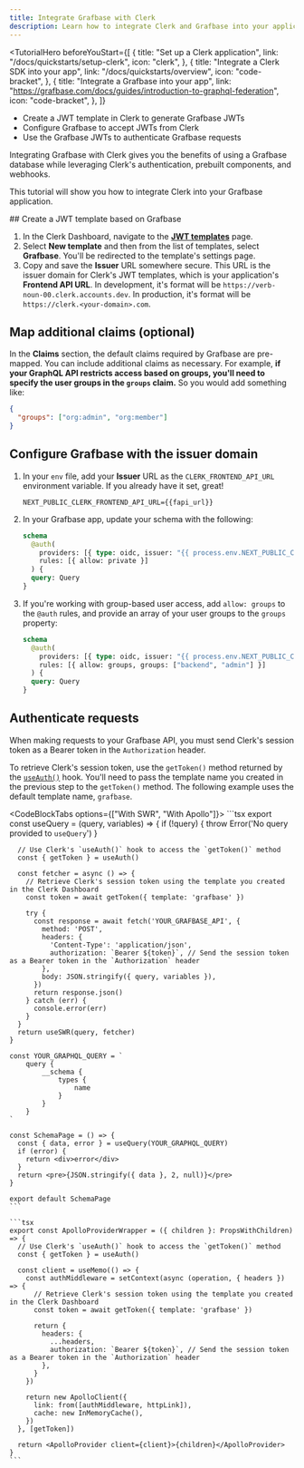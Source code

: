 ```yaml
---
title: Integrate Grafbase with Clerk
description: Learn how to integrate Clerk and Grafbase into your application
---
```


<TutorialHero
  beforeYouStart={[
    {
      title: "Set up a Clerk application",
      link: "/docs/quickstarts/setup-clerk",
      icon: "clerk",
    },
    {
      title: "Integrate a Clerk SDK into your app",
      link: "/docs/quickstarts/overview",
      icon: "code-bracket",
    },
    {
      title: "Integrate a Grafbase into your app",
      link: "https://grafbase.com/docs/guides/introduction-to-graphql-federation",
      icon: "code-bracket",
    },
  ]}
>
  - Create a JWT template in Clerk to generate Grafbase JWTs
  - Configure Grafbase to accept JWTs from Clerk
  - Use the Grafbase JWTs to authenticate Grafbase requests
</TutorialHero>

Integrating Grafbase with Clerk gives you the benefits of using a Grafbase database while leveraging Clerk's authentication, prebuilt components, and webhooks.

This tutorial will show you how to integrate Clerk into your Grafbase application.

<Steps>
  ## Create a JWT template based on Grafbase

  1. In the Clerk Dashboard, navigate to the [**JWT templates**](https://dashboard.clerk.com/last-active?path=jwt-templates) page.
  1. Select **New template** and then from the list of templates, select **Grafbase**. You'll be redirected to the template's settings page.
  1. Copy and save the **Issuer** URL somewhere secure. This URL is the issuer domain for Clerk's JWT templates, which is your application's **Frontend API URL**. In development, it's format will be `https://verb-noun-00.clerk.accounts.dev`. In production, it's format will be `https://clerk.<your-domain>.com`.

  ## Map additional claims (optional)

  In the **Claims** section, the default claims required by Grafbase are pre-mapped. You can include additional claims as necessary. For example, **if your GraphQL API restricts access based on groups, you'll need to specify the user groups in the `groups` claim.** So you would add something like:

  ```json
  {
    "groups": ["org:admin", "org:member"]
  }
  ```

  ## Configure Grafbase with the issuer domain

  1. In your `env` file, add your **Issuer** URL as the `CLERK_FRONTEND_API_URL` environment variable. If you already have it set, great!
     ```env {{ filename: '.env' }}
     NEXT_PUBLIC_CLERK_FRONTEND_API_URL={{fapi_url}}
     ```
  1. In your Grafbase app, update your schema with the following:
     ```graphql
     schema
       @auth(
         providers: [{ type: oidc, issuer: "{{ process.env.NEXT_PUBLIC_CLERK_FRONTEND_API_URL }}" }]
         rules: [{ allow: private }]
       ) {
       query: Query
     }
     ```
  1. If you're working with group-based user access, add `allow: groups` to the `@auth` rules, and provide an array of your user groups to the `groups` property:
     ```graphql
     schema
       @auth(
         providers: [{ type: oidc, issuer: "{{ process.env.NEXT_PUBLIC_CLERK_FRONTEND_API_URL }}" }]
         rules: [{ allow: groups, groups: ["backend", "admin"] }]
       ) {
       query: Query
     }
     ```

  ## Authenticate requests

  When making requests to your Grafbase API, you must send Clerk's session token as a Bearer token in the `Authorization` header.

  To retrieve Clerk's session token, use the `getToken()` method returned by the [`useAuth()`](/docs/hooks/use-auth) hook. You'll need to pass the template name you created in the previous step to the `getToken()` method. The following example uses the default template name, `grafbase`.

  <CodeBlockTabs options={["With SWR", "With Apollo"]}>
    ```tsx
    export const useQuery = (query, variables) => {
      if (!query) {
        throw Error('No query provided to `useQuery`')
      }

      // Use Clerk's `useAuth()` hook to access the `getToken()` method
      const { getToken } = useAuth()

      const fetcher = async () => {
        // Retrieve Clerk's session token using the template you created in the Clerk Dashboard
        const token = await getToken({ template: 'grafbase' })

        try {
          const response = await fetch('YOUR_GRAFBASE_API', {
            method: 'POST',
            headers: {
              'Content-Type': 'application/json',
              authorization: `Bearer ${token}`, // Send the session token as a Bearer token in the `Authorization` header
            },
            body: JSON.stringify({ query, variables }),
          })
          return response.json()
        } catch (err) {
          console.error(err)
        }
      }
      return useSWR(query, fetcher)
    }

    const YOUR_GRAPHQL_QUERY = `
    	query {
    		__schema {
    			types {
    				name
    			}
    		}
    	}
    `

    const SchemaPage = () => {
      const { data, error } = useQuery(YOUR_GRAPHQL_QUERY)
      if (error) {
        return <div>error</div>
      }
      return <pre>{JSON.stringify({ data }, 2, null)}</pre>
    }

    export default SchemaPage
    ```

    ```tsx
    export const ApolloProviderWrapper = ({ children }: PropsWithChildren) => {
      // Use Clerk's `useAuth()` hook to access the `getToken()` method
      const { getToken } = useAuth()

      const client = useMemo(() => {
        const authMiddleware = setContext(async (operation, { headers }) => {
          // Retrieve Clerk's session token using the template you created in the Clerk Dashboard
          const token = await getToken({ template: 'grafbase' })

          return {
            headers: {
              ...headers,
              authorization: `Bearer ${token}`, // Send the session token as a Bearer token in the `Authorization` header
            },
          }
        })

        return new ApolloClient({
          link: from([authMiddleware, httpLink]),
          cache: new InMemoryCache(),
        })
      }, [getToken])

      return <ApolloProvider client={client}>{children}</ApolloProvider>
    }
    ```
  </CodeBlockTabs>
</Steps>
